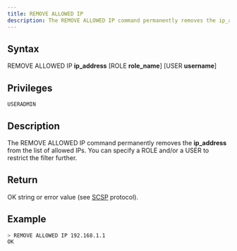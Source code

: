 ```yaml
---
title: REMOVE ALLOWED IP
description: The REMOVE ALLOWED IP command permanently removes the ip_address from the list of allowed IPs
---
```


## Syntax

REMOVE ALLOWED IP **ip_address** [ROLE **role_name**] [USER **username**]

## Privileges

```
USERADMIN
```

## Description

The REMOVE ALLOWED IP command permanently removes the **ip_address** from the list of allowed IPs. You can specify a ROLE and/or a USER to restrict the filter further.

## Return

OK string or error value (see [SCSP](https://github.com/sqlitecloud/sdk/blob/master/PROTOCOL.md) protocol).

## Example

```bash
> REMOVE ALLOWED IP 192.168.1.1
OK
```
